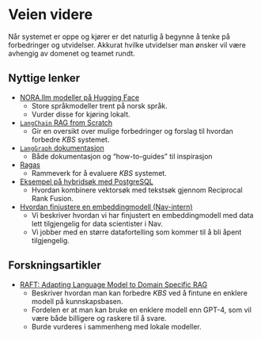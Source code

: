 # Veien videre {.sec-videre}

Når systemet er oppe og kjører er det naturlig å begynne å tenke på forbedringer
og utvidelser. Akkurat hvilke utvidelser man ønsker vil være avhengig av domenet
og teamet rundt.

## Nyttige lenker

- [NORA.llm modeller på Hugging Face](https://huggingface.co/norallm)
    - Store språkmodeller trent på norsk språk.
    - Vurder disse for kjøring lokalt.
- [`LangChain` RAG from
Scratch](https://github.com/langchain-ai/rag-from-scratch)
    - Gir en oversikt over mulige forbedringer og forslag til hvordan forbedre
    *KBS* systemet.
- [`LangGraph` dokumentasjon](https://langchain-ai.github.io/langgraph/)
    - Både dokumentasjon og "how-to-guides" til inspirasjon
- [Ragas](https://docs.ragas.io/en/stable/index.html)
    - Rammeverk for å evaluere *KBS* systemet.
- [Eksempel på hybridsøk med PostgreSQL](https://data.nav.no/fortelling/postgres-hybrid-search/)
    - Hvordan kombinere vektorsøk med tekstsøk gjennom Reciprocal Rank Fusion.
- [Hvordan finjustere en embeddingmodell
(Nav-intern)](https://data.ansatt.nav.no/quarto/22139f5a-35c5-4d3d-ad9d-b79f7102e1be/index.html)
    - Vi beskriver hvordan vi har finjustert en embeddingmodell med data lett
    tilgjengelig for data scientister i Nav.
    - Vi jobber med en større datafortelling som kommer til å bli åpent tilgjengelig.

## Forskningsartikler

- [RAFT: Adapting Language Model to Domain Specific
RAG](https://techcommunity.microsoft.com/t5/ai-ai-platform-blog/raft-a-new-way-to-teach-llms-to-be-better-at-rag/ba-p/4084674)
    - Beskriver hvordan man kan forbedre *KBS* ved å fintune en enklere modell
    på kunnskapsbasen.
    - Fordelen er at man kan bruke en enklere modell enn GPT-4, som vil være
    både billigere og raskere til å svare.
    - Burde vurderes i sammenheng med lokale modeller.

